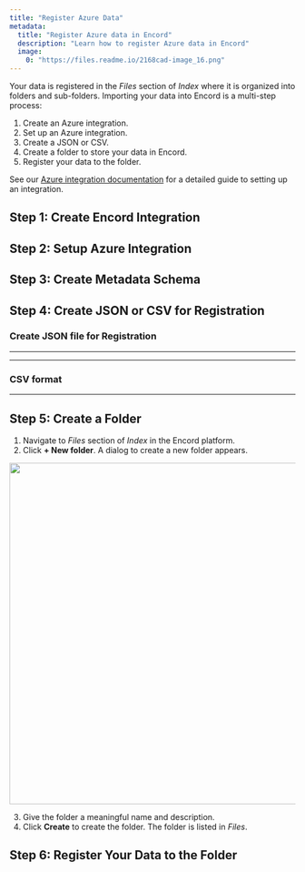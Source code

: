 ```yaml
---
title: "Register Azure Data"
metadata: 
  title: "Register Azure data in Encord"
  description: "Learn how to register Azure data in Encord"
  image: 
    0: "https://files.readme.io/2168cad-image_16.png"
---
```


Your data is registered in the _Files_ section of _Index_ where it is organized into folders and sub-folders. Importing your data into Encord is a multi-step process: 

1. Create an Azure integration.  
2. Set up an Azure integration.
3. Create a JSON or CSV.
4. Create a folder to store your data in Encord.
5. Register your data to the folder. 

<Tip>See our [Azure integration documentation](/platform-documentation/General/annotate-data-integrations/annotate-azure-blob-integration) for a detailed guide to setting up an integration.</Tip>

## Step 1: Create Encord Integration


<CreateIntegration />

## Step 2: Setup Azure Integration


<Setup />

## Step 3: Create Metadata Schema



<Metadataschema />

## Step 4: Create JSON or CSV for Registration


<CreateJSONorCSV />


### Create JSON file for Registration


<CreateJSONIntro />

---


<CreateJSONAzure />

---

### CSV format


<CSVformat />

---

## Step 5: Create a Folder

1. Navigate to _Files_ section of _Index_ in the Encord platform.
2. Click **+ New folder**.
A dialog to create a new folder appears.


<img src="https://storage.googleapis.com/docs-media.encord.com/static/img/storage-new-folder.png" width="600"/>


3. Give the folder a meaningful name and description. 
4. Click **Create** to create the folder. 
The folder is listed in _Files_. 

## Step 6:  Register Your Data to the Folder


<ImportCloudFilesToFolder />


